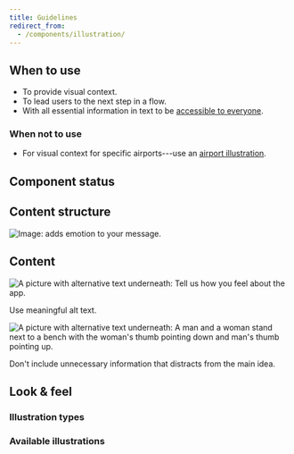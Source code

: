 ```yaml
---
title: Guidelines
redirect_from:
  - /components/illustration/
---
```




<ReactExample exampleId="Illustration-default" />

## When to use

- To provide visual context.
- To lead users to the next step in a flow.
- With all essential information in text to be [accessible to everyone](/foundation/accessibility/).

### When not to use

- For visual context for specific airports---use an [airport illustration](/components/visuals/airportillustration/).

## Component status

<ComponentStatus component="Illustration" />

## Content structure

![Image: adds emotion to your message.](fileId:4QJZqvBvRrLu6t9mwObCkA;nodeId:0%3A265)

## Content

<IllustrationNonvisualSnippet />

<GuidelineImages>

<DoImage>

![A picture with alternative text underneath: Tell us how you feel about the app.](fileId:fannvRpkOJK6uxxT33EKaa;nodeId:71%3A986)

Use meaningful alt text.

</DoImage>

<DontImage>

![A picture with alternative text underneath: A man and a woman stand next to a bench with the woman's thumb pointing down and man's thumb pointing up.](fileId:fannvRpkOJK6uxxT33EKaa;nodeId:71%3A981)

Don't include unnecessary information that distracts from the main idea.

</DontImage>

</GuidelineImages>

## Look & feel

### Illustration types

<IllustrationTypesSnippet />

### Available illustrations

<IllustrationList />
